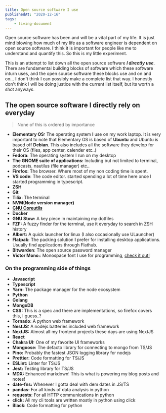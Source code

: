 ```yaml
---
title: Open source software I use
publishedAt: "2020-12-16"
tags:
    - living-document
---
```


Open source software has been and will be a vital part of my life. It is just mind blowing how much of my life as a software
engineer is dependent on open source software. I think it is important for people like me to understand and quantify this. So this
is my little experiment.

This is an attempt to list down all the open source software **_I directly use_**. There are fundamental building blocks of software
which these software inturn uses, and the open source software these blocks use and on and on... I don't think I can possibly make a complete
list that way. I honestly don't think I will be doing justice with the current list itself, but its worth a shot anyways.

## The open source software I directly rely on everyday

> None of this is ordered by importance

-   **Elementary OS:** The operating system I use on my work laptop. It is very important to note that Elementary OS is based of **Ubuntu** and
    Ubuntu is based off **Debian**. This also includes all the software they develop for their OS (files, app center, calender etc..)
-   **Fedora:** The operating system I run on my desktop
-   **The GNOME suite of applications:** Including but not limited to terminal, podcasts, nautilus (file manager) etc..
-   **Firefox:** The browser. Where most of my non coding time is spent.
-   **VS code:** The code editor. started spending a lot of time here once I started programming in typescript.
-   **ZSH**
-   **Git**
-   **Tilix**: The terminal
-   **NVM(Node version manager)**
-   **[GNU Coreutils](https://en.wikipedia.org/wiki/List_of_GNU_Core_Utilities_commands)**
-   **Docker**
-   **GNU Stow:** A key piece in maintaining my dotfiles
-   **FZF:** A fuzzy finder for the terminal, use it everyday to search in ZSH history
-   **Albert:** A quick launcher for linux (I also occasionally use ULauncher)
-   **Flatpak:** The packing solution I prefer for installing desktop applications. Usually find applications through Flathub.
-   **Bitwarden:** The open source password manager
-   **Victor Mono:**: Monospace font I use for programming, [check it out!](https://rubjo.github.io/victor-mono/)

### On the programming side of things

-   **Javascript**
-   **Typescript**
-   **Yarn:** The package manager for the node ecosystem
-   **Python**
-   **Golang**
-   **MongoDB**
-   **CSS:** This is a spec and there are implementations, so firefox covers this, I guess..?
-   **Tornado:** A python web framework
-   **NestJS:** A nodejs batteries included web framework
-   **NextJS:** Almost all my frontend projects these days are using NextJS
-   **React**
-   **Chakra UI:** One of my favorite UI frameworks
-   **Mongoose:** The defacto library for connecting to mongo from TS/JS
-   **Pino:** Probably the fastest JSON logging library for nodejs
-   **Prettier:** Code formatting for TS/JS
-   **ESLint:** Linter for TS/JS
-   **Jest:** Testing library for TS/JS
-   **MDX:** Enhanced markdown! This is what is powering my blog posts and notes!
-   **date-fns:** Whenever I gotta deal with dem dates in JS/TS
-   **pandas:** For all kinds of data analysis in python
-   **requests:** For all HTTP communications in python
-   **click:** All my cli tools are written mostly in python using click
-   **Black:** Code formatting for python
